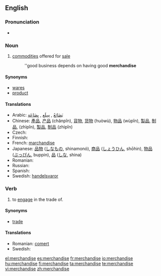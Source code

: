 ==English==

===Pronunciation===
*{{audio|en-us-merchandise.ogg|Audio (US)}}

===Noun===
{{en-noun|-}}

# [[commodity|commodities]] offered for [[sale]]
#: ''good business depends on having good '''merchandise'''

====Synonyms====
*[[wares]]
*[[product]]

====Translations====
* Arabic: [[بضائع|بَضَائِعُ]] {{IPAchar|(baɖáː’iʕu)}}, [[سلع|سِلَع]] {{IPAchar|(sílaʕ)}}, [[بضاعة|بِضَاعَة]] {{IPAchar|(biɖáːʕah)}}
* Chinese: [[產品]], [[产品]] (chǎnpǐn), [[貨物]], [[货物]] (huòwù), [[物品]] (wùpǐn), [[製品]], [[制品]], (zhìpǐn), [[製品]], [[制品]] (zhìpǐn)
* Czech: {{t-|cs|zboží|n}}
* Finnish: {{t+|fi|kauppatavara}}
* French: [[marchandise]]
* Japanese: [[品物]] ([[しなもの]], shinamonó), [[商品]] ([[しょうひん]], shōhin), [[物品]] ([[ぶっぴん]], buppin), [[品]] ([[しな]], shina)
* Romanian: {{t-|ro|marfă|f}}
* Russian: {{t+|ru|товар|m|tr=továr|sc=Cyrl}}
* Spanish: {{t+|es|mercancía|f}}
* Swedish: [[handelsvaror]]

===Verb===
{{en-verb|merchandis|ing}}

# to [[engage]] in the trade of.

====Synonyms====
*[[trade]]

====Translations====
* Romanian: [[comerţ]] {{n}}
* Swedish: {{t+|sv|handla}}

[[el:merchandise]]
[[es:merchandise]]
[[fr:merchandise]]
[[io:merchandise]]
[[hu:merchandise]]
[[fi:merchandise]]
[[ta:merchandise]]
[[te:merchandise]]
[[vi:merchandise]]
[[zh:merchandise]]